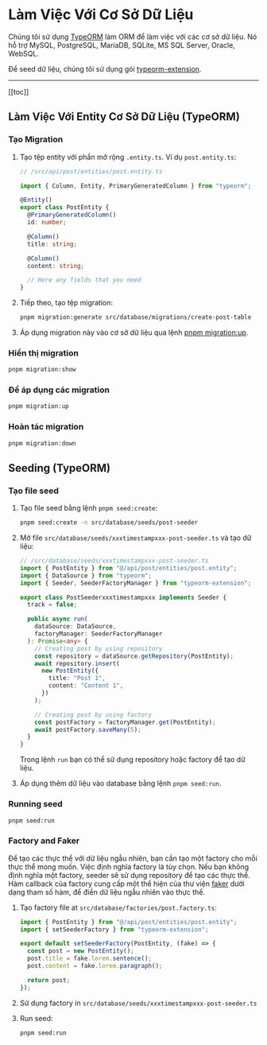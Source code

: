# Làm Việc Với Cơ Sở Dữ Liệu

Chúng tôi sử dụng [TypeORM](https://typeorm.io/) làm ORM để làm việc với các cơ sở dữ liệu. Nó hỗ trợ MySQL, PostgreSQL, MariaDB, SQLite, MS SQL Server, Oracle, WebSQL.

Để seed dữ liệu, chúng tôi sử dụng gói [typeorm-extension](https://github.com/tada5hi/typeorm-extension).

---

[[toc]]

## Làm Việc Với Entity Cơ Sở Dữ Liệu (TypeORM)

### Tạo Migration

1. Tạo tệp entity với phần mở rộng `.entity.ts`. Ví dụ `post.entity.ts`:

   ```typescript copy
   // /src/api/post/entities/post.entity.ts

   import { Column, Entity, PrimaryGeneratedColumn } from "typeorm";

   @Entity()
   export class PostEntity {
     @PrimaryGeneratedColumn()
     id: number;

     @Column()
     title: string;

     @Column()
     content: string;

     // Here any fields that you need
   }
   ```

1. Tiếp theo, tạo tệp migration:

   ```bash copy
   pnpm migration:generate src/database/migrations/create-post-table
   ```

1. Áp dụng migration này vào cơ sở dữ liệu qua lệnh [pnpm migration:up](#run-migration).

### Hiển thị migration

```bash copy
pnpm migration:show
```

### Để áp dụng các migration

```bash copy
pnpm migration:up
```

### Hoàn tác migration

```bash copy
pnpm migration:down
```

## Seeding (TypeORM)

### Tạo file seed

1. Tạo file seed bằng lệnh `pnpm seed:create`:

   ```bash copy
   pnpm seed:create -n src/database/seeds/post-seeder
   ```

2. Mở file `src/database/seeds/xxxtimestampxxx-post-seeder.ts` và tạo dữ liệu:

   ```typescript copy
   // /src/database/seeds/xxxtimestampxxx-post-seeder.ts
   import { PostEntity } from "@/api/post/entities/post.entity";
   import { DataSource } from "typeorm";
   import { Seeder, SeederFactoryManager } from "typeorm-extension";

   export class PostSeederxxxtimestampxxx implements Seeder {
     track = false;

     public async run(
       dataSource: DataSource,
       factoryManager: SeederFactoryManager
     ): Promise<any> {
       // Creating post by using repository
       const repository = dataSource.getRepository(PostEntity);
       await repository.insert(
         new PostEntity({
           title: "Post 1",
           content: "Content 1",
         })
       );

       // Creating post by using factory
       const postFactory = factoryManager.get(PostEntity);
       await postFactory.saveMany(5);
     }
   }
   ```

   Trong lệnh `run` bạn có thể sử dụng repository hoặc factory để tạo dữ liệu.

3. Áp dụng thêm dữ liệu vào database bằng lệnh `pnpm seed:run`.

### Running seed

```bash copy
pnpm seed:run
```

### Factory and Faker

Để tạo các thực thể với dữ liệu ngẫu nhiên, bạn cần tạo một factory cho mỗi thực thể mong muốn. Việc định nghĩa factory là tùy chọn. Nếu bạn không định nghĩa một factory, seeder sẽ sử dụng repository để tạo các thực thể.
Hàm callback của factory cung cấp một thể hiện của thư viện [faker](https://fakerjs.dev/guide/) dưới dạng tham số hàm, để điền dữ liệu ngẫu nhiên vào thực thể.

1. Tạo factory file at `src/database/factories/post.factory.ts`:

   ```typescript copy
   import { PostEntity } from "@/api/post/entities/post.entity";
   import { setSeederFactory } from "typeorm-extension";

   export default setSeederFactory(PostEntity, (fake) => {
     const post = new PostEntity();
     post.title = fake.lorem.sentence();
     post.content = fake.lorem.paragraph();

     return post;
   });
   ```

2. Sử dụng factory in `src/database/seeds/xxxtimestampxxx-post-seeder.ts`
3. Run seed:

   ```bash copy
   pnpm seed:run
   ```
